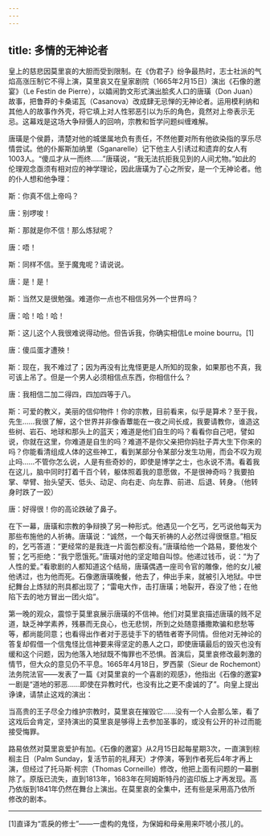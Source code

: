 ```yaml
---
---
---
```

title: 多情的无神论者
---




皇上的慈悲因莫里哀的大胆而受到限制。在《伪君子》纷争最热时，志士社派的气焰高涨压制它不得上演，莫里哀又在皇家剧院（1665年2月15日）演出《石像的邀宴》（Le Festin de Pierre），以嬉闹韵文形式演出脍炙人口的唐璜（Don Juan）故事，把鲁莽的卡桑诺瓦（Casanova）改成肆无忌惮的无神论者。运用模利纳和其他人的故事作外壳，将它填上对人性邪恶引以为乐的角色，竟然对上帝表示无忌。这幕戏是这场大争辩慑人的回响，宗教和哲学问题纠缠难解。

唐璜是个侯爵，清楚对他的城堡属地负有责任，不然他要对所有他欲染指的享乐尽情尝试。他的仆厮斯加纳里（Sganarelle）记下他主人引诱过和遗弃的女人有1003人。“傻瓜才从一而终……”唐璜说，“我无法抗拒我见到的人间尤物。”如此的伦理观念亟须有相对应的神学理论，因此唐璜为了心之所安，是一个无神论者。他的仆人想和他争理：

斯：你真不信上帝吗？

唐：别啰唆！

斯：那就是你不信！那么炼狱呢？

唐：唔！

斯：同样不信。至于魔鬼呢？请说说。

唐：是！是！

斯：当然又是很勉强。难道你一点也不相信另外一个世界吗？

唐：哈！哈！哈！

斯：这儿这个人我很难说得动他。但告诉我，你确实相信Le moine bourru。[1]

唐：傻瓜蛋才遭殃！

斯：现在，我不难过了；因为再没有比鬼怪更是人所知的现象，如果那也不真，我可该上吊了。但是一个男人必须相信点东西，你相信什么？

唐：我相信二加二得四，四加四等于八。

斯：可爱的教义，美丽的信仰物件！你的宗教，目前看来，似乎是算术？至于我，先生……我很了解，这个世界并非像香蕈能在一夜之间长成，我要请教你，谁造这些树、岩石、地球和那头上的蓝天；难道是他们自生的吗？看看你自己吧，譬如说，你就在这里，你难道是自生的吗？难道不是你父亲把你妈肚子弄大生下你来的吗？你能看清组成人体的这些神工，看到某部分令某部分发生功用，而会不叹为观止吗……不管你怎么说，人是有些奇妙的，即使是博学之士，也永说不清。看着我在这儿，脑中同时打着千百个转，躯体照着我的意愿做，不是很神奇吗？我要拍掌、举臂、抬头望天、低头、动足、向右走、向左靠、前进、后退、转身。（他转身时跌了一跤）

唐：好得很！你的高论跌破了鼻子。



在下一幕，唐璜和宗教的争辩换了另一种形式。他遇见一个乞丐，乞丐说他每天为那些布施他的人祈祷。唐璜说：“诚然，一个每天祈祷的人必然过得很惬意。”相反的，乞丐答道：“更经常的是我连一片面包都没有。”唐璜给他一个路易，要他发个誓；乞丐拒绝：“我宁愿饿死。”唐璜对他的坚定暗自叫惊。他递过钱币，说：“为了人性的爱。”看歌剧的人都知道这个结局，唐璜偶遇一座司令官的雕像，他的女儿被他诱过，也为他而死。石像邀唐璜晚餐，他去了，伸出手来，就被引入地狱。中世纪舞台上炼狱的刑具都出现了；“雷电大作，击打唐璜；地裂开，吞没了他；在他陷下去的地方冒出一团火焰”。

第一晚的观众，震惊于莫里哀展示唐璜的不信神。他们对莫里哀描述唐璜的贱不足道，缺乏神学素养，残暴而无良心，也无悲悯，所到之处随意播撒欺骗和悲愁等等，都尚能同意；也看得出作者对于恶徒手下的牺牲者寄予同情。但他对无神论的答复却假借一个信鬼怪比信神要来得坚定的愚人之口，即使唐璜最后的毁灭也没有缓和这个问题，因为他落入地狱既不悔罪也不恐惧。首演后，莫里哀修改最刺激的情节，但大众的意见仍不平息。1665年4月18日，罗西蒙（Sieur de Rochemont）法务院法官——发表了一篇《对莫里哀的一个喜剧的观感》，他指出《石像的邀宴》一剧是“道地的邪恶……即使在异教时代，也没有比之更不虔诚的了”。向皇上提出诤谏，请禁止这戏的演出：

当高贵的王子尽全力维护宗教时，莫里哀在摧毁它……没有一个人会那么笨，看了这戏后会肯定，坚持演出的莫里哀是够得上去参加圣事的，或没有公开的补过而能接受悔罪。



路易依然对莫里哀爱护有加。《石像的邀宴》从2月15日起每星期3次，一直演到棕榈主日（Palm Sunday，复活节前的礼拜天）才停演，等到作者死后4年才再上演，但经过了托马斯·柯宗（Thomas Corneille）修改，他把上面有问题的一幕删除了。原版已流失，直到1813年，1683年在阿姆斯特丹的盗印版上才再发现。高乃依版到1841年仍然在舞台上演出。在莫里哀的全集中，还有些是采用高乃依所修改的剧本。



* * *



[1]直译为“乖戾的修士”——一虚构的鬼怪，为保姆和母亲用来吓唬小孩儿的。